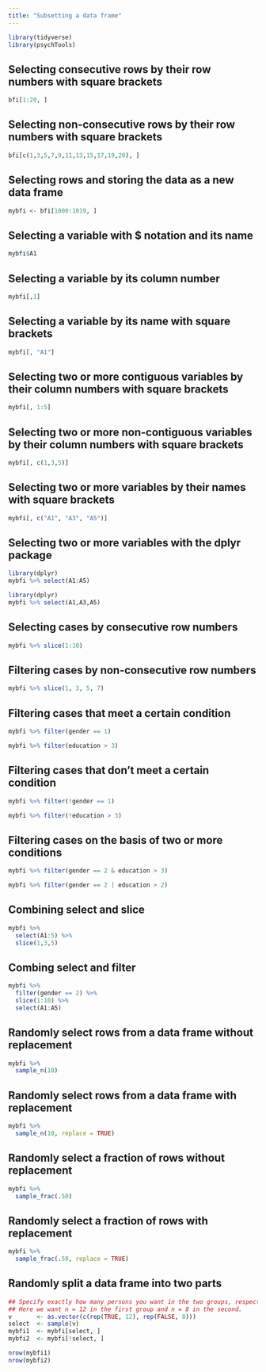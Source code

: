 ```yaml
---
title: "Subsetting a data frame"
---
```


```r
library(tidyverse)
library(psychTools)
```

## Selecting consecutive rows by their row numbers with square brackets

```r
bfi[1:20, ]
```


## Selecting non-consecutive rows by their row numbers with square brackets

```r
bfi[c(1,3,5,7,9,11,13,15,17,19,20), ]
```

## Selecting rows and storing the data as a new data frame

```r
mybfi <- bfi[1000:1019, ]
```


## Selecting a variable with $ notation and its name

```r
mybfi$A1
```

## Selecting a variable by its column number

```r
mybfi[,1] 
```

## Selecting a variable by its name with square brackets

```r
mybfi[, "A1"]
```

## Selecting two or more contiguous variables by their column numbers with square brackets

```r
mybfi[, 1:5]
```

## Selecting two or more non-contiguous variables by their column numbers with square brackets

```r
mybfi[, c(1,3,5)]
```

## Selecting two or more variables by their names with square brackets

```r
mybfi[, c("A1", "A3", "A5")]
```

## Selecting two or more variables with the dplyr package

```r
library(dplyr)
mybfi %>% select(A1:A5)
```


```r
library(dplyr)
mybfi %>% select(A1,A3,A5)
```

## Selecting cases by consecutive row numbers

```r
mybfi %>% slice(1:10)
```

## Filtering cases by non-consecutive row numbers

```r
mybfi %>% slice(1, 3, 5, 7)
```

## Filtering cases that meet a certain condition

```r
mybfi %>% filter(gender == 1)

mybfi %>% filter(education > 3)
```

## Filtering cases that don't meet a certain condition

```r
mybfi %>% filter(!gender == 1)

mybfi %>% filter(!education > 3)
```

## Filtering cases on the basis of two or more conditions

```r
mybfi %>% filter(gender == 2 & education > 3)

mybfi %>% filter(gender == 2 | education > 2)
```

## Combining select and slice

```r
mybfi %>%
  select(A1:5) %>% 
  slice(1,3,5)
```

## Combing select and filter

```r
mybfi %>%
  filter(gender == 2) %>% 
  slice(1:10) %>% 
  select(A1:A5)
```

## Randomly select rows from a data frame without replacement

```r
mybfi %>% 
  sample_n(10)
```

## Randomly select rows from a data frame with replacement

```r
mybfi %>% 
  sample_n(10, replace = TRUE)
```

## Randomly select a fraction of rows without replacement

```r
mybfi %>% 
  sample_frac(.50)
```

## Randomly select a fraction of rows with replacement

```r
mybfi %>% 
  sample_frac(.50, replace = TRUE)
```
## Randomly split a data frame into two parts

```r
## Specify exactly how many persons you want in the two groups, respectively.
## Here we want n = 12 in the first group and n = 8 in the second.
v       <- as.vector(c(rep(TRUE, 12), rep(FALSE, 8))) 
select  <- sample(v) 
mybfi1  <- mybfi[select, ] 
mybfi2  <- mybfi[!select, ]

nrow(mybfi1)
nrow(mybfi2)
```


